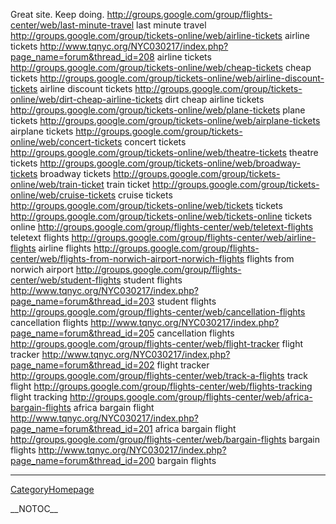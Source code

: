 Great site. Keep doing. http://groups.google.com/group/flights-center/web/last-minute-travel last minute travel
http://groups.google.com/group/tickets-online/web/airline-tickets airline tickets
http://www.tqnyc.org/NYC030217/index.php?page_name=forum&thread_id=208 airline tickets
http://groups.google.com/group/tickets-online/web/cheap-tickets cheap tickets
http://groups.google.com/group/tickets-online/web/airline-discount-tickets airline discount tickets
http://groups.google.com/group/tickets-online/web/dirt-cheap-airline-tickets dirt cheap airline tickets
http://groups.google.com/group/tickets-online/web/plane-tickets plane tickets
http://groups.google.com/group/tickets-online/web/airplane-tickets airplane tickets
http://groups.google.com/group/tickets-online/web/concert-tickets concert tickets
http://groups.google.com/group/tickets-online/web/theatre-tickets theatre tickets
http://groups.google.com/group/tickets-online/web/broadway-tickets broadway tickets
http://groups.google.com/group/tickets-online/web/train-ticket train ticket
http://groups.google.com/group/tickets-online/web/cruise-tickets cruise tickets
http://groups.google.com/group/tickets-online/web/tickets tickets
http://groups.google.com/group/tickets-online/web/tickets-online tickets online
http://groups.google.com/group/flights-center/web/teletext-flights teletext flights
http://groups.google.com/group/flights-center/web/airline-flights airline flights
http://groups.google.com/group/flights-center/web/flights-from-norwich-airport-norwich-flights flights from norwich airport
http://groups.google.com/group/flights-center/web/student-flights student flights
http://www.tqnyc.org/NYC030217/index.php?page_name=forum&thread_id=203 student flights
http://groups.google.com/group/flights-center/web/cancellation-flights cancellation flights
http://www.tqnyc.org/NYC030217/index.php?page_name=forum&thread_id=205 cancellation flights
http://groups.google.com/group/flights-center/web/flight-tracker flight tracker
http://www.tqnyc.org/NYC030217/index.php?page_name=forum&thread_id=202 flight tracker
http://groups.google.com/group/flights-center/web/track-a-flights track flight
http://groups.google.com/group/flights-center/web/flights-tracking flight tracking
http://groups.google.com/group/flights-center/web/africa-bargain-flights africa bargain flight
http://www.tqnyc.org/NYC030217/index.php?page_name=forum&thread_id=201 africa bargain flight
http://groups.google.com/group/flights-center/web/bargain-flights bargain flights
http://www.tqnyc.org/NYC030217/index.php?page_name=forum&thread_id=200 bargain flights
----
[[CategoryHomepage]]

__NOTOC__